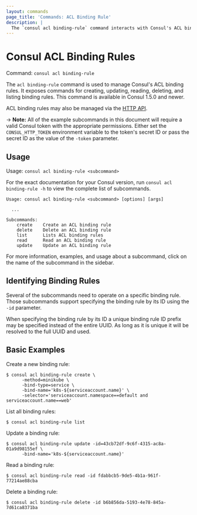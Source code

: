 ```yaml
---
layout: commands
page_title: 'Commands: ACL Binding Rule'
description: |
  The `consul acl binding-rule` command interacts with Consul's ACL binding rules. It exposes commands for creating, updating, reading, deleting, and listing rules that bind auth methods to a specific service or role.
---
```


# Consul ACL Binding Rules

Command: `consul acl binding-rule`

The `acl binding-rule` command is used to manage Consul's ACL binding rules.
It exposes commands for creating, updating, reading, deleting, and listing binding rules.
This command is available in Consul 1.5.0 and newer.

ACL binding rules may also be managed via the [HTTP API](/consul/api-docs/acl/binding-rules).

-> **Note:** All of the example subcommands in this document will require a valid
Consul token with the appropriate permissions. Either set the
`CONSUL_HTTP_TOKEN` environment variable to the token's secret ID or pass the
secret ID as the value of the `-token` parameter.

## Usage

Usage: `consul acl binding-rule <subcommand>`

For the exact documentation for your Consul version, run `consul acl binding-rule -h` to view the complete list of subcommands.

```text
Usage: consul acl binding-rule <subcommand> [options] [args]

  ...

Subcommands:
    create    Create an ACL binding rule
    delete    Delete an ACL binding rule
    list      Lists ACL binding rules
    read      Read an ACL binding rule
    update    Update an ACL binding rule
```

For more information, examples, and usage about a subcommand, click on the name
of the subcommand in the sidebar.

## Identifying Binding Rules

Several of the subcommands need to operate on a specific binding rule. Those
subcommands support specifying the binding rule by its ID using the `-id`
parameter.

When specifying the binding rule by its ID a unique binding rule ID prefix may
be specified instead of the entire UUID. As long as it is unique it will be
resolved to the full UUID and used.

## Basic Examples

Create a new binding rule:

```shell-session
$ consul acl binding-rule create \
      -method=minikube \
      -bind-type=service \
      -bind-name='k8s-${serviceaccount.name}' \
      -selector='serviceaccount.namespace==default and serviceaccount.name==web'
```

List all binding rules:

```shell-session
$ consul acl binding-rule list
```

Update a binding rule:

```shell-session
$ consul acl binding-rule update -id=43cb72df-9c6f-4315-ac8a-01a9d98155ef \
      -bind-name='k8s-${serviceaccount.name}'
```

Read a binding rule:

```shell-session
$ consul acl binding-rule read -id fdabbcb5-9de5-4b1a-961f-77214ae88cba
```

Delete a binding rule:

```shell-session
$ consul acl binding-rule delete -id b6b856da-5193-4e78-845a-7d61ca8371ba
```
